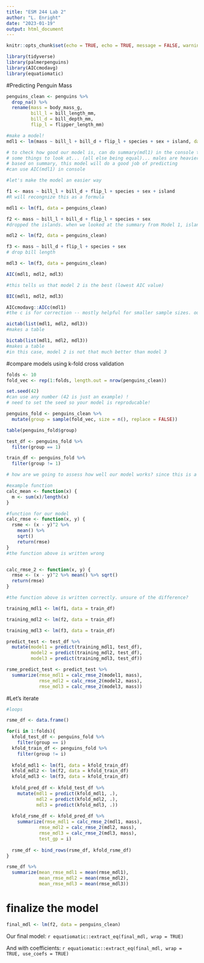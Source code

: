```yaml
---
title: "ESM 244 Lab 2"
author: "L. Enright"
date: "2023-01-19"
output: html_document
---
```


```r
knitr::opts_chunk$set(echo = TRUE, echo = TRUE, message = FALSE, warning = FALSE)

library(tidyverse)
library(palmerpenguins)
library(AICcmodavg)
library(equatiomatic)
```

#Predicting Penguin Mass

```r
penguins_clean <- penguins %>%
  drop_na() %>%
  rename(mass = body_mass_g,
         bill_l = bill_length_mm,
         bill_d = bill_depth_mm,
         flip_l = flipper_length_mm)

#make a model! 
mdl1 <- lm(mass ~ bill_l + bill_d + flip_l + species + sex + island, data = penguins_clean)

# to check how good our model is, can do summary(mdl1) in the console to look 
# some things to look at... (all else being equal)... males are heavier, chinstrap are smaller than adelie, but gentoo are bigger than adelie, etc. 
# based on summary, this model will do a good job of predicting
#can use AIC(mdl1) in console
```

```r
#let's make the model an easier way 

f1 <- mass ~ bill_l + bill_d + flip_l + species + sex + island
#R will recongnize this as a formula 

mdl1 <- lm(f1, data = penguins_clean)

f2 <- mass ~ bill_l + bill_d + flip_l + species + sex
#dropped the islands. when we looked at the summary from Model 1, island coefficients were not significant 

mdl2 <- lm(f2, data = penguins_clean)

f3 <- mass ~ bill_d + flip_l + species + sex
# drop bill length

mdl3 <- lm(f3, data = penguins_clean)

AIC(mdl1, mdl2, mdl3)

#this tells us that model 2 is the best (lowest AIC value)

BIC(mdl1, mdl2, mdl3)

AICcmodavg::AICc(mdl1)
#the c is for correction -- mostly helpful for smaller sample sizes. our sample size is larger, which is why there was little change from the uncorrected AIC 

aictab(list(mdl1, mdl2, mdl3))
#makes a table

bictab(list(mdl1, mdl2, mdl3))
#makes a table
#in this case, model 2 is not that much better than model 3
```

#compare models using k-fold cross validation 

```r
folds <- 10
fold_vec <- rep(1:folds, length.out = nrow(penguins_clean))

set.seed(42)
#can use any number (42 is just an example) ! 
# need to set the seed so your model is reproducable! 

penguins_fold <- penguins_clean %>%
  mutate(group = sample(fold_vec, size = n(), replace = FALSE))

table(penguins_fold$group)

test_df <- penguins_fold %>%
  filter(group == 1)

train_df <- penguins_fold %>%
  filter(group != 1)


```

```r
# how are we going to assess how well our model works? since this is a continueous variable, we want to make a function

#example function
calc_mean <- function(x) {
  m <- sum(x)/length(x)
}

#function for our model
calc_rmse <- function(x, y) {
  rsme <- (x - y)^2 %>%
    mean() %>%
    sqrt()
    return(rmse)
}
#the function above is written wrong


calc_rmse_2 <- function(x, y) {
  rmse <- (x - y)^2 %>% mean() %>% sqrt()
  return(rmse)
}

#the function above is written correctly. unsure of the difference? 
```

```r
training_mdl1 <- lm(f1, data = train_df)

training_mdl2 <- lm(f2, data = train_df)

training_mdl3 <- lm(f3, data = train_df)

predict_test <- test_df %>%
  mutate(model1 = predict(training_mdl1, test_df),
         model2 = predict(training_mdl2, test_df),
         model3 = predict(training_mdl3, test_df))

rsme_predict_test <- predict_test %>%
  summarize(rmse_mdl1 = calc_rmse_2(model1, mass),
            rmse_mdl2 = calc_rmse_2(model2, mass),
            rmse_mdl3 = calc_rmse_2(model3, mass))

```

#Let's iterate

```r
#loops

rsme_df <- data.frame()

for(i in 1:folds){
  kfold_test_df <- penguins_fold %>%
    filter(group == i)
  kfold_train_df <- penguins_fold %>%
    filter(group != i)
  
  kfold_mdl1 <- lm(f1, data = kfold_train_df)
  kfold_mdl2 <- lm(f2, data = kfold_train_df)
  kfold_mdl3 <- lm(f3, data = kfold_train_df)
  
  kfold_pred_df <- kfold_test_df %>%
    mutate(mdl1 = predict(kfold_mdl1, .),
           mdl2 = predict(kfold_mdl2, .),
           mdl3 = predict(kfold_mdl3, .)) 
  
  kfold_rsme_df <- kfold_pred_df %>%
    summarize(rmse_mdl1 = calc_rmse_2(mdl1, mass),
            rmse_mdl2 = calc_rmse_2(mdl2, mass),
            rmse_mdl3 = calc_rmse_2(mdl3, mass),
            test_gp = i)
  
  rsme_df <- bind_rows(rsme_df, kfold_rsme_df)
}

rsme_df %>%
  summarize(mean_rmse_mdl1 = mean(rmse_mdl1),
            mean_rmse_mdl2 = mean(rmse_mdl2),
            mean_rmse_mdl3 = mean(rmse_mdl3))
```
# finalize the model 

```r
final_mdl <- lm(f2, data = penguins_clean)
```

Our final model:
`r equatiomatic::extract_eq(final_mdl, wrap = TRUE)`

And with coefficients: 
`r equatiomatic::extract_eq(final_mdl, wrap = TRUE, use_coefs = TRUE)`
